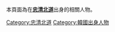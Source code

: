 本頁面為在'''[[忠清北道|忠清北道]]'''出身的相關人物。

[[Category:忠清北道|Category:忠清北道]]
[[Category:韓國出身人物|Category:韓國出身人物]]